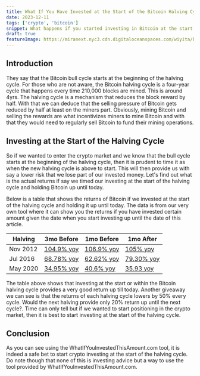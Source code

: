 ```yaml
---
title: What If You Have Invested at the Start of the Bitcoin Halving Cycle?
date: 2023-12-11
tags: ['crypto', 'bitcoin']
snippet: What happens if you started investing in Bitcoin at the start of the halving cycle?
draft: true
featureImage: https://miranext.nyc3.cdn.digitaloceanspaces.com/wiyita/bitcoinhalving.webp
---
```


## Introduction

They say that the Bitcoin bull cycle starts at the beginning of the halving cycle. For those who are not aware, the Bitcoin halving cycle is a four-year cycle that happens every 
time 210,000 blocks are mined. This is around 4yrs. The halving cycle is a mechanism that reduces the block reward by half. With that we can deduce that the selling pressure of
Bitcoin gets reduced by half at least on the miners part. Obviously, mining Bitcoin and selling the rewards are what incentivizes miners to mine Bitcoin and with that they 
would need to regularly sell Bitcoin to fund their mining operations.

## Investing at the Start of the Halving Cycle

So if we wanted to enter the crypto market and we know that the bull cycle starts at the beginning of the halving cycle, then it is prudent to time it as when the new halving 
cycle is above to start. This will then provide us with say a lower risk that we lose part of our invested money. Let's find out what is the actual returns if say we timed 
our investing at the start of the halving cycle and holding Bitcoin up until today.

Below is a table that shows the returns of Bitcoin if we invested at the start of the halving cycle and holding it up until today. The data is from our very own tool
where it can show you the returns if you have invested certain amount given the date when you start investing up until the date of this article.

| Halving  | 3mo Before | 1mo Before | 1mo After  |
|----------|------------|------------|------------|
| Nov 2012 | <a href="https://www.whatifyouinvestedthisamount.com/s/BTC-USD.CC/2012-08/10000" target="_blank">104.9% yoy</a>   | <a href="https://www.whatifyouinvestedthisamount.com/s/BTC-USD.CC/2012-10/10000" target="_blank">106.9% yoy</a>   | <a href="https://www.whatifyouinvestedthisamount.com/s/BTC-USD.CC/2012-10/10000" target="_blank">105% yoy</a>   |
| Jul 2016 | <a href="https://www.whatifyouinvestedthisamount.com/s/BTC-USD.CC/2016-04/10000" target="_blank">68.78% yoy</a> | <a href="https://www.whatifyouinvestedthisamount.com/s/BTC-USD.CC/2012-10/10000" target="_blank">62.62% yoy</a> | <a href="https://www.whatifyouinvestedthisamount.com/s/BTC-USD.CC/2016-08/10000" target="_blank">79.30% yoy</a> |
| May 2020 | <a href="https://www.whatifyouinvestedthisamount.com/s/BTC-USD.CC/2020-02/10000" target="_blank">34.95% yoy</a> | <a href="https://www.whatifyouinvestedthisamount.com/s/BTC-USD.CC/2020-05/10000" target="_blank">40.6% yoy</a>  | <a href="https://www.whatifyouinvestedthisamount.com/s/BTC-USD.CC/2020-06/10000" target="_blank">35.93 yoy</a>  |

The table above shows that investing at the start or within the Bitcoin halving cycle provides a very good return up till today. Another giveaway we can see is that
the returns of each halving cycle lowers by 50% every cycle. Would the next halving provide only 20% return up until the next cycle?. Time can only tell but if we wanted 
to start positioning in the crypto market, then it is best to start investing at the start of the halving cycle.

## Conclusion

As you can see using the WhatIfYouInvestedThisAmount.com tool, it is indeed a safe bet to start crypto investing at the start of the halving cycle. Do note though that
none of this is investing advice but  a way to use the tool provided by WhatIfYouInvestedThisAmount.com.



